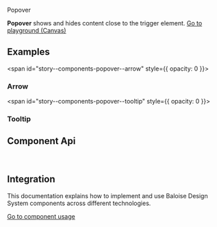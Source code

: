 
<bal-doc-banner id="story--components-popover--basic">Popover</bal-doc-banner>

<bal-doc-lead>
  <b>Popover</b> shows and hides content close to the trigger element.
</bal-doc-lead>

<Canvas withSource="open" className="has-visible-overflow">
  <Story id="components-popover--basic" />
</Canvas>

<bal-doc-app>
  <bal-button-group class="mb-large" position="center">
    <a class="button is-primary" href="?path=/story/components-popover--basic">
      Go to playground (Canvas)
    </a>
    <bal-doc-code-sandbox
      framework="angular"
      template={Basic.parameters.docs.source.code}
    ></bal-doc-code-sandbox>
    <bal-doc-code-sandbox
      framework="html"
      template={Basic.parameters.docs.source.code}
      modules="popover,button,tabs"
    ></bal-doc-code-sandbox>
  </bal-button-group>
</bal-doc-app>

## Examples

<span id="story--components-popover--arrow" style={{ opacity: 0 }}></span>

### Arrow

<Canvas withSource="closed" className="has-visible-overflow">
  <Story id="components-popover--arrow" />
</Canvas>

<span id="story--components-popover--tooltip" style={{ opacity: 0 }}></span>

### Tooltip

<Canvas withSource="closed" className="has-visible-overflow">
  <Story id="components-popover--tooltip" />
</Canvas>

## Component Api

<Description markdown={readme} />
<Description markdown={menu} />

<br />

## Integration

This documentation explains how to implement and use Baloise Design System components across different technologies.

<a class="button is-primary" href="?path=/docs/development-components--page">
  Go to component usage
</a>


<Description markdown={theming} />


<Description markdown={testing} />

<bal-doc-github link="/components/bal-popover/stories/bal-popover.docs.mdx"></bal-doc-github>
